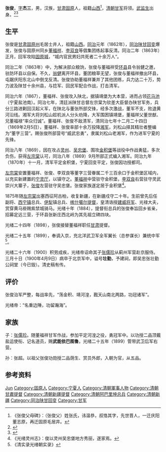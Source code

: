 {{Otheruses|other=名为张俊的其他人物|张俊 (消歧义)}}

'''张俊'''{{BD|1841年||1900年|catIdx=Z}}，[[表字|字]]'''杰三'''，男，汉族，[[甘肃|甘肃]][[固原州|固原]]人，祖籍[[山西|山西]]<ref>《张俊父母碑》：（张俊父）姓张氏，讳温恭，叔恪其字，先世晋人，一迁庆阳董志原，再迁固原毛居井。</ref>，[[清朝|清朝]][[甘军|甘军]]将领。[[武监生|武监生]]出身。<ref>{{cite book|title=宁夏百科全书|author=《宁夏百科全书》编纂委员会编|publisher=宁夏人民出版社|year=1998|isbn=|location=|page=}}</ref><ref>{{Cite book|title=新疆历史词典|author=纪大椿主编|publisher=新疆人民出版社|year=1994|isbn=|location=乌鲁木齐|pages=}}</ref>

== 生平 ==
张俊是[[甘肃|甘肃]][[固原州|固原州]]毛居士井人，祖籍[[山西|山西]]。[[同治|同治]]元年（1862年），[[同治陕甘回变|同治陕甘回变]]爆发，张俊与固原州同乡[[董福祥|董福祥]]、[[李双良|李双良]]等倡集团练起事反清。同治二年（1863年）正月，回军攻陷[[固原城|固原城]]，“城内官民男妇共死者二十余万人”。

同治二年（1863年）中，为解决部众粮饷，张俊与董福祥受[[环县|环县]]县令翁健之邀，驻防环县以自保。不久，[[翁健|翁健]]离开环县，董团粮草无望，张俊与董福祥撤出环县，屯踞庆阳东北山中倒戈反清。张俊协助董福祥兼并了其他团练，兵力达二十万，势力波及陕甘十余州县，与捻军、回民军配合作战，打击清军。

同治六年（1867），董福祥、张俊攻入陕北，据镇靖堡为大本营，进而占领[[花马池|花马池]]（宁夏盐池南）。同治七年，清廷派陕甘总督左宗棠为钦差大臣督办陕甘军务，兵分三路进剿回汉起义军，在陕北与董张所部交锋，经多次激战，董军不支，败退黄河沿线。湘军大将刘松山趁机派人分头劝降，大军围困镇靖堡，董福祥父董世猷、兄董福禄“率众归诚”。董福祥、张俊不敌清军，清同治七年十二月二十四日（1869年2月5日），董福祥、张俊率部十余万投降[[湘军|湘军]]，刘松山择其精壮者整编为“董字三营”。赐张俊所部营号“威武忠勇”，隶属刘松山老湘军，作为进军宁夏的先锋。

同治八年（1869），因在攻占[[灵州|灵州]]、[[吴忠堡|吴忠堡]]、围攻[[金积堡|金积堡]]等战役中作战勇猛，多次负伤，获得[[左宗棠|左宗棠]]认可，同治八年（1869）9月所部正式编入湘军。同治九年（1870年）十一月，清军平定金积堡，宁夏回变平定，张俊因功授都司。

[[左宗棠|左宗棠]]安置董福祥、张俊、李双良等董字三营眷属二千三百余口于金积堡区域内，以充实新建置的[[宁灵厅|宁灵厅]]，以镇守之。[[董福祥|董福祥]]中营驻守金积堡，[[李双良|李双良]]右营驻守灵武崇兴大寨子，[[张俊|张俊]]左营驻守吴忠堡。张俊家族遂定居于金积堡<ref>《光绪灵州志》：俊以灵州吴忠堡地方秀丽，遂家焉。</ref>。

1875年随[[左宗棠|左宗棠]]出塞西征阿古柏，收复新疆，在新疆戍守二十年。生前曾先后任副将、[[西宁镇|西宁镇]]总兵、[[伊犁|伊犁]]镇总兵、[[喀什噶尔提督|喀什噶尔提督]]，皇清诰授[[建威将军|建威将军]]、光禄大夫，赏穿黄马褂赐紫禁城骑马。光绪十年（1884），提督衔总兵的张俊奉旨回乡省亲，招募定远三营，于环县张新庄西北岭为其先祖立碑四块。

光绪二十四年（1898），张俊接替董福祥职任[[甘肃|甘肃]]提督。

光绪二十五年（1899），奉调入京，充北洋武卫军全军翼长（总参谋长）兼统中军<ref>《清实录光绪朝实录》</ref>。

光绪二十六年（1900）积劳成疾，光绪帝诏命其子[[张儒珍|张儒珍]]从蓟州军营赴京服侍。三月十日（1900年4月9日）病卒于北京军中，谥号'''壮勤'''，予建祠，即吴忠张壮勤公祠堂（今已毁）。清史稿有传。

== 评价 ==
张俊治军严整，每战率先，“荡金积、靖河湟，戡天山南北两路，功冠诸军”。

光绪帝：“名重边陲，功留瀚海”。

== 家族 ==
子：[[张儒珍|张儒珍]]。随董福祥甘军作战，参加平定河湟之役，勇冠军中。以功授二品顶戴盐运使衔、记名道员，赐'''武能依巴图鲁'''。光绪二十五年（1899）管带武卫后军右营。

孙：张超。以祖父张俊功勋授二品荫生、赏员外郎，入朝为官，从五品。

== 参考资料 ==
{{reflist}}

{{同治陕甘回变}}

{{Authority control}}
{{DEFAULTSORT:Zhang张}}
[[Category:张姓|Jun]]
[[Category:固原人|Category:固原人]]
[[Category:宁夏人|Category:宁夏人]]
[[Category:清朝軍事人物|Category:清朝軍事人物]]
[[Category:清朝甘肅提督|Category:清朝甘肅提督]]
[[Category:清朝新疆提督|Category:清朝新疆提督]]
[[Category:清朝阿巴里坤总兵|Category:清朝阿巴里坤总兵]]
[[Category:清朝新疆|Category:清朝新疆]]
[[Category:同治陕甘回变|Category:同治陕甘回变]]
[[Category:甘军|Category:甘军]]